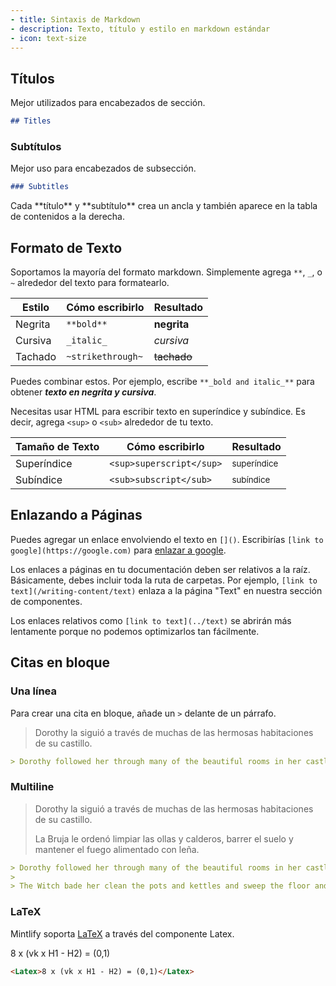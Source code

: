 ```yaml
---
- title: Sintaxis de Markdown
- description: Texto, título y estilo en markdown estándar
- icon: text-size
---
```


## Títulos

Mejor utilizados para encabezados de sección.

```md
## Titles
```

### Subtítulos

Mejor uso para encabezados de subsección.

```md
### Subtitles
```

<Tip>
  Cada&#x20;
  **título** y&#x20;
  **subtítulo** crea un ancla y también aparece en la tabla de contenidos a la derecha.

</Tip>

## Formato de Texto

Soportamos la mayoría del formato markdown. Simplemente agrega&#x20;
`**`,&#x20;
`_`, o&#x20;
`~` alrededor del texto para formatearlo.


| Estilo  | Cómo escribirlo   | Resultado   |
| ------- | ----------------- | ----------- |
| Negrita | `**bold**`        | **negrita** |
| Cursiva | `_italic_`        | *cursiva*   |
| Tachado | `~strikethrough~` | ~~tachado~~ |

Puedes combinar estos. Por ejemplo, escribe&#x20;
`**_bold and italic_**` para obtener&#x20;
***texto en negrita y cursiva***.


Necesitas usar HTML para escribir texto en superíndice y subíndice. Es decir, agrega&#x20;
`<sup>` o&#x20;
`<sub>` alrededor de tu texto.


| Tamaño de Texto | Cómo escribirlo          | Resultado              |
| --------------- | ------------------------ | ---------------------- |
| Superíndice     | `<sup>superscript</sup>` | <sup>superíndice</sup> |
| Subíndice       | `<sub>subscript</sub>`   | <sub>subíndice</sub>   |

## Enlazando a Páginas

Puedes agregar un enlace envolviendo el texto en&#x20;
`[]()`. Escribirías&#x20;
`[link to google](https://google.com)` para&#x20;
[enlazar a google](https://google.com).


Los enlaces a páginas en tu documentación deben ser relativos a la raíz. Básicamente, debes incluir toda la ruta de carpetas. Por ejemplo,&#x20;
`[link to text](/writing-content/text)` enlaza a la página "Text" en nuestra sección de componentes.


Los enlaces relativos como&#x20;
`[link to text](../text)` se abrirán más lentamente porque no podemos optimizarlos tan fácilmente.


## Citas en bloque

### Una línea

Para crear una cita en bloque, añade un `>` delante de un párrafo.

> Dorothy la siguió a través de muchas de las hermosas habitaciones de su castillo.

```md
> Dorothy followed her through many of the beautiful rooms in her castle.
```

### Multiline

> Dorothy la siguió a través de muchas de las hermosas habitaciones de su castillo.
>
> La Bruja le ordenó limpiar las ollas y calderos, barrer el suelo y mantener el fuego alimentado con leña.

```md
> Dorothy followed her through many of the beautiful rooms in her castle.
>
> The Witch bade her clean the pots and kettles and sweep the floor and keep the fire fed with wood.
```

### LaTeX

Mintlify soporta [LaTeX](https://www.latex-project.org) a través del componente Latex.

<Latex>8 x (vk x H1 - H2) = (0,1)</Latex>

```md
<Latex>8 x (vk x H1 - H2) = (0,1)</Latex>
```
